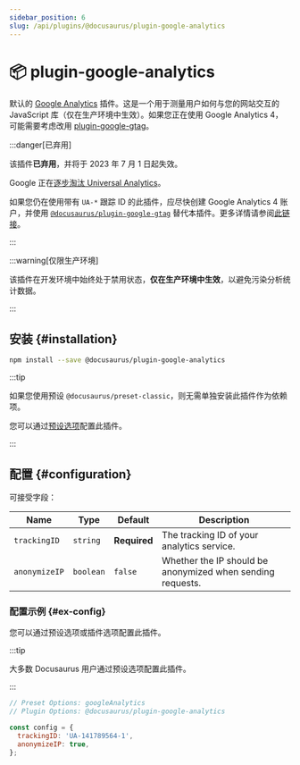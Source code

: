 ```yaml
---
sidebar_position: 6
slug: /api/plugins/@docusaurus/plugin-google-analytics
---
```


# 📦 plugin-google-analytics


默认的 [Google Analytics](https://developers.google.com/analytics/devguides/collection/analyticsjs/) 插件。这是一个用于测量用户如何与您的网站交互的 JavaScript 库（仅在生产环境中生效）。如果您正在使用 Google Analytics 4，可能需要考虑改用 [plugin-google-gtag](./plugin-google-gtag.mdx)。

:::danger[已弃用]

该插件**已弃用**，并将于 2023 年 7 月 1 日起失效。

Google 正在[逐步淘汰 Universal Analytics](https://blog.google/products/marketingplatform/analytics/prepare-for-future-with-google-analytics-4/)。

如果您仍在使用带有 `UA-*` 跟踪 ID 的此插件，应尽快创建 Google Analytics 4 账户，并使用 [`@docusaurus/plugin-google-gtag`](./plugin-google-gtag.mdx) 替代本插件。更多详情请参阅[此链接](https://github.com/facebook/docusaurus/issues/7221)。

:::

:::warning[仅限生产环境]

该插件在开发环境中始终处于禁用状态，**仅在生产环境中生效**，以避免污染分析统计数据。

:::

## 安装 {#installation}

```bash npm2yarn
npm install --save @docusaurus/plugin-google-analytics
```

:::tip

如果您使用预设 `@docusaurus/preset-classic`，则无需单独安装此插件作为依赖项。

您可以通过[预设选项](../../using-plugins.mdx#docusauruspreset-classic)配置此插件。

:::

## 配置 {#configuration}

可接受字段：

<APITable>

| Name | Type | Default | Description |
| --- | --- | --- | --- |
| `trackingID` | `string` | **Required** | The tracking ID of your analytics service. |
| `anonymizeIP` | `boolean` | `false` | Whether the IP should be anonymized when sending requests. |

</APITable>

### 配置示例 {#ex-config}

您可以通过预设选项或插件选项配置此插件。

:::tip

大多数 Docusaurus 用户通过预设选项配置此插件。

:::

```js config-tabs
// Preset Options: googleAnalytics
// Plugin Options: @docusaurus/plugin-google-analytics

const config = {
  trackingID: 'UA-141789564-1',
  anonymizeIP: true,
};
```